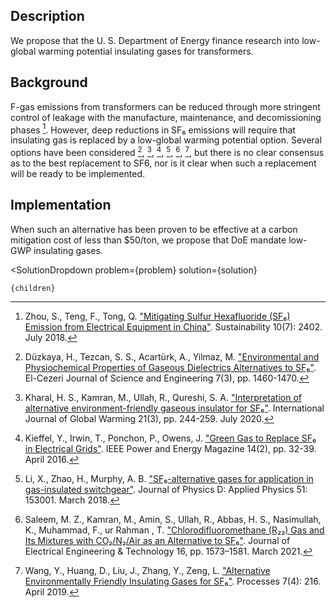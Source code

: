 


## Description

We propose that the U. S. Department of Energy finance research into low-global warming potential insulating gases for transformers.

## Background

F-gas emissions from transformers can be reduced through more stringent control of leakage with the manufacture, maintenance, and decomissioning phases [^"31"]. However, deep reductions in SF₆ emissions will require that insulating gas is replaced by a low-global warming potential option. Several options have been considered [^"3"], [^"9"], [^"10"], [^"14"], [^"22"], [^"30"], but there is no clear consensus as to the best replacement to SF6, nor is it clear when such a replacement will be ready to be implemented.

## Implementation

 When such an alternative has been proven to be effective at a carbon mitigation cost of less than $50/ton, we propose that DoE mandate low-GWP insulating gases.

[^"3"]: Düzkaya, H., Tezcan, S. S., Acartürk, A., Yilmaz, M. ["Environmental and Physiochemical Properties of Gaseous Dielectrics Alternatives to SF₆"](https://dergipark.org.tr/tr/pub/ecjse/issue/56910/742492). El-Cezeri Journal of Science and Engineering 7(3), pp. 1460-1470.

[^"9"]: Kharal, H. S., Kamran, M., Ullah, R., Qureshi, S. A. ["Interpretation of alternative environment-friendly gaseous insulator for SF₆"](https://www.inderscienceonline.com/doi/abs/10.1504/IJGW.2020.108669). International Journal of Global Warming 21(3), pp. 244-259. July 2020.

[^"10"]: Kieffel, Y., Irwin, T., Ponchon, P., Owens, J. ["Green Gas to Replace SF₆ in Electrical Grids"](https://ieeexplore.ieee.org/abstract/document/7450928). IEEE Power and Energy Magazine 14(2), pp. 32-39. April 2016.

[^"14"]: Li, X., Zhao, H., Murphy, A. B. ["SF₆-alternative gases for application in gas-insulated switchgear"](https://iopscience.iop.org/article/10.1088/1361-6463/aab314/meta). Journal of Physics D: Applied Physics 51: 153001. March 2018.

[^"22"]: Saleem, M. Z., Kamran, M., Amin, S., Ullah, R., Abbas, H. S., Nasimullah, K., Muhammad, F., ur Rahman , T. ["Chlorodifluoromethane (R₂₂) Gas and Its Mixtures with CO₂/N₂/Air as an Alternative to SF₆"](https://link.springer.com/article/10.1007/s42835-021-00681-0). Journal of Electrical Engineering & Technology 16, pp. 1573–1581. March 2021.

[^"30"]: Wang, Y., Huang, D., Liu, J., Zhang, Y., Zeng, L. ["Alternative Environmentally Friendly Insulating Gases for SF₆"](https://www.mdpi.com/2227-9717/7/4/216). Processes 7(4): 216. April 2019.

[^"31"]: Zhou, S., Teng, F., Tong, Q. ["Mitigating Sulfur Hexafluoride (SF₆) Emission from Electrical Equipment in China"](https://www.mdpi.com/2071-1050/10/7/2402/htm). Sustainability 10(7): 2402. July 2018.

  <SolutionDropdown 
    problem={problem} 
    solution={solution}
  >
    {children}
  </SolutionDropdown>